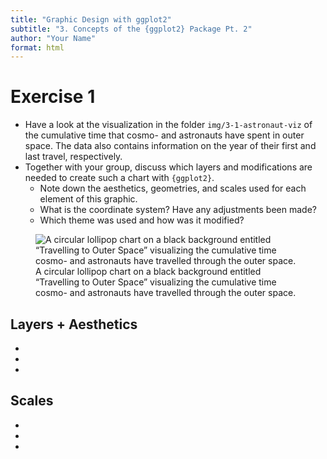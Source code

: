```yaml
---
title: "Graphic Design with ggplot2"
subtitle: "3. Concepts of the {ggplot2} Package Pt. 2"
author: "Your Name"
format: html
---
```


# Exercise 1

- Have a look at the visualization in the folder `img/3-1-astronaut-viz` of the cumulative time that cosmo- and astronauts have spent in outer space. The data also contains information on the year of their first and last travel, respectively.
- Together with your group, discuss which layers and modifications are needed to create such a chart with `{ggplot2}`.
  * Note down the aesthetics, geometries, and scales used for each element of this graphic.
  * What is the coordinate system? Have any adjustments been made?
  * Which theme was used and how was it modified?

![A circular lollipop chart on a black background entitled "Travelling to Outer Space" visualizing the cumulative time cosmo- and astronauts have travelled through the outer space.](img/3-1-astronaut-viz/astronaut-viz-detail-imola.png)


## Layers + Aesthetics

-   
-   
-   


## Scales

-   
-   
-   
